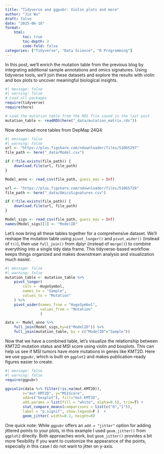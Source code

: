 ```yaml
---
title: "Tidyverse and ggpubr: Violin plots and more"
author: "Jie Wu"
draft: false
date: "2025-06-18"
format: 
    html:
        toc: true
        toc-depth: 2
        code-fold: false
categories: ["Tidyverse", "Data Science", "R Programming"]
---
```


In this post, we'll enrich the mutation table from the previous blog by integrating additional sample annotations and omics signatures. Using tidyverse tools, we'll join these datasets and explore the results with violin and box plots to uncover meaningful biological insights.

```r
#| message: false
#| warning: false
# Load all packages
require(tidyverse)
require(here)

# Load the mutation table from the RDS file saved in the last post
mutation_table <- readRDS(here("_data/mutation_matrix.rds"))


```

Now download more tables from DepMap 24Q4:

```r
#| message: false
#| warning: false
url <- "https://plus.figshare.com/ndownloader/files/51065297"
file_path <- here("_data/Model.csv")

if (!file.exists(file_path)) {
    download.file(url, file_path)
}

Model_anno <- read_csv(file_path, guess_max = Inf)

url <- "https://plus.figshare.com/ndownloader/files/51065726"
file_path <- here("_data/OmicsSignatures.csv")

if (!file.exists(file_path)) {
    download.file(url, file_path)
}

Model_sigs <- read_csv(file_path, guess_max = Inf)
names(Model_sigs)[1] <- "ModelID"
```

Let's now bring all these tables together for a comprehensive dataset. We'll reshape the mutation table using `pivot_longer()` and `pivot_wider()` (instead of `t()`), then use `full_join()` from dplyr (instead of `merge()`) to combine everything into a single tidy data frame. This tidyverse-based workflow keeps things organized and makes downstream analysis and visualization much easier.

```r
#| message: false
#| warning: false
mutation_table <- mutation_table %>%
    pivot_longer(
        cols = -HugoSymbol,
        names_to = "Sample",
        values_to = "Mutation"
    ) %>% 
    pivot_wider(names_from = "HugoSymbol",
                values_from = "Mutation"
                )

data <- Model_anno %>%
    full_join(Model_sigs,by=c("ModelID")) %>%
    full_join(mutation_table, by = c("ModelID"="Sample"))

```

Now that we have a combined table, let's visualize the relationship between KMT2D mutation status and MSI score using violin and boxplots. This can help us see if MSI tumors have more mutations in genes like KMT2D. Here we use `ggpubr`, which is built on `ggplot2` and makes publication-ready figures easier to create.

```r
#| message: false
#| warning: false
require(ggpubr)

ggviolin(data %>% filter(!is.na(mut.KMT2D)),
        x="mut.KMT2D", y="MSIScore", 
        add=c("boxplot"), fill="mut.KMT2D", 
        add.params = list(fill = "white", alpha=0.5), trim=T) +
		stat_compare_means(comparisons = list(c("0","1")), 
        label = "p.signif", show.legend=F )  +
		geom_jitter( width=0.2, height=0)


```

One quick note: While `ggpubr` offers an `add = "jitter"` option for adding jittered points to your plots, in this example I used `geom_jitter()` from `ggplot2` directly. Both approaches work, but `geom_jitter()` provides a bit more flexibility if you want to customize the appearance of the points, especially in this case I do not want to jitter on y-axis.